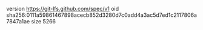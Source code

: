 version https://git-lfs.github.com/spec/v1
oid sha256:0111a59861467898acecb852d3280d7c0add4a3ac5d7ed1c2117806a7847a1ae
size 5266
